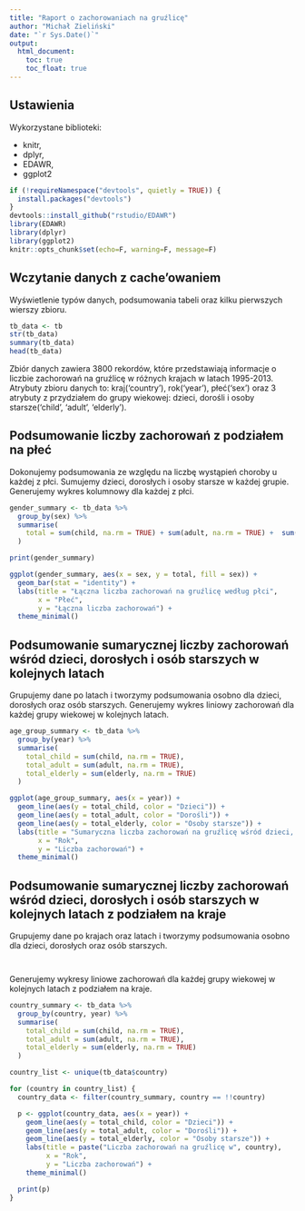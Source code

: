 ```yaml
---
title: "Raport o zachorowaniach na gruźlicę"
author: "Michał Zieliński"
date: "`r Sys.Date()`"
output:
  html_document:
    toc: true
    toc_float: true
---
```


## Ustawienia

Wykorzystane biblioteki:

- knitr,
- dplyr,
- EDAWR,
- ggplot2
```r
if (!requireNamespace("devtools", quietly = TRUE)) {
  install.packages("devtools")
}
devtools::install_github("rstudio/EDAWR")
library(EDAWR)
library(dplyr)
library(ggplot2)
knitr::opts_chunk$set(echo=F, warning=F, message=F)

```
## Wczytanie danych z cache'owaniem
Wyświetlenie typów danych, podsumowania tabeli oraz kilku pierwszych wierszy zbioru.
```r
tb_data <- tb
str(tb_data)
summary(tb_data)
head(tb_data)
```
Zbiór danych zawiera 3800 rekordów, które przedstawiają informacje o liczbie zachorowań na gruźlicę w różnych krajach w latach 1995-2013.
Atrybuty zbioru danych to:
kraj('country'), rok('year'), płeć('sex') oraz 3 atrybuty z przydziałem do grupy wiekowej: dzieci, dorośli i osoby starsze('child', 'adult', 'elderly').

## Podsumowanie liczby zachorowań z podziałem na płeć
Dokonujemy podsumowania ze względu na liczbę wystąpień choroby u każdej z płci.
Sumujemy dzieci, dorosłych i osoby starsze w każdej grupie.
Generujemy wykres kolumnowy dla każdej z płci.
```r
gender_summary <- tb_data %>%
  group_by(sex) %>%
  summarise(
    total = sum(child, na.rm = TRUE) + sum(adult, na.rm = TRUE) +  sum(elderly, na.rm = TRUE)
  )

print(gender_summary)

ggplot(gender_summary, aes(x = sex, y = total, fill = sex)) +
  geom_bar(stat = "identity") +
  labs(title = "Łączna liczba zachorowań na gruźlicę według płci",
       x = "Płeć",
       y = "Łączna liczba zachorowań") +
  theme_minimal()
```

## Podsumowanie sumarycznej liczby zachorowań wśród dzieci, dorosłych i osób starszych w kolejnych latach
Grupujemy dane po latach i tworzymy podsumowania osobno dla dzieci, dorosłych oraz osób starszych.
Generujemy wykres liniowy zachorowań dla każdej grupy wiekowej w kolejnych latach.
```r
age_group_summary <- tb_data %>%
  group_by(year) %>%
  summarise(
    total_child = sum(child, na.rm = TRUE),
    total_adult = sum(adult, na.rm = TRUE),
    total_elderly = sum(elderly, na.rm = TRUE)
  )

ggplot(age_group_summary, aes(x = year)) +
  geom_line(aes(y = total_child, color = "Dzieci")) +
  geom_line(aes(y = total_adult, color = "Dorośli")) +
  geom_line(aes(y = total_elderly, color = "Osoby starsze")) +
  labs(title = "Sumaryczna liczba zachorowań na gruźlicę wśród dzieci, dorosłych i osób starszych",
       x = "Rok",
       y = "Liczba zachorowań") +
  theme_minimal()
```

##  Podsumowanie sumarycznej liczby zachorowań wśród dzieci, dorosłych i osób starszych w kolejnych latach z podziałem na kraje
Grupujemy dane po krajach oraz latach i tworzymy podsumowania osobno dla dzieci, dorosłych oraz osób starszych.
```r

```
```r

```
Generujemy wykresy liniowe zachorowań dla każdej grupy wiekowej w kolejnych latach z podziałem na kraje.
```r
country_summary <- tb_data %>%
  group_by(country, year) %>%
  summarise(
    total_child = sum(child, na.rm = TRUE),
    total_adult = sum(adult, na.rm = TRUE),
    total_elderly = sum(elderly, na.rm = TRUE)
  )

country_list <- unique(tb_data$country)

for (country in country_list) {
  country_data <- filter(country_summary, country == !!country)

  p <- ggplot(country_data, aes(x = year)) +
    geom_line(aes(y = total_child, color = "Dzieci")) +
    geom_line(aes(y = total_adult, color = "Dorośli")) +
    geom_line(aes(y = total_elderly, color = "Osoby starsze")) +
    labs(title = paste("Liczba zachorowań na gruźlicę w", country),
         x = "Rok",
         y = "Liczba zachorowań") +
    theme_minimal()

  print(p)
}
```